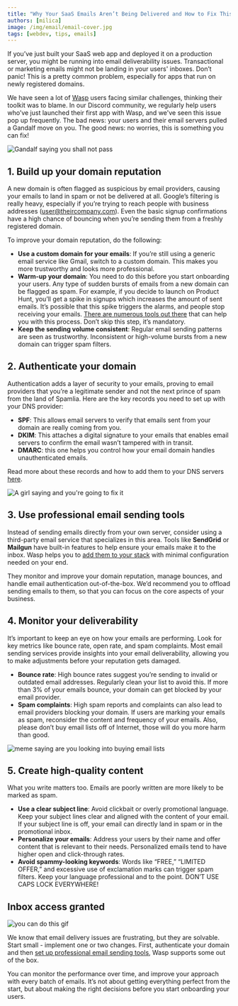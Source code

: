 ```yaml
---
title: "Why Your SaaS Emails Aren’t Being Delivered and How to Fix This Issue"
authors: [milica]
image: /img/email/email-cover.jpg
tags: [webdev, tips, emails]
---
```



If you’ve just built your SaaS web app and deployed it on a production server, you might be running into email deliverability issues. Transactional or marketing emails might not be landing in your users' inboxes. Don’t panic! This is a pretty common problem, especially for apps that run on newly registered domains.

We have seen a lot of [Wasp](https://wasp.sh/) users facing similar challenges, thinking their toolkit was to blame. In our Discord community, we regularly help users who’ve just launched their first app with Wasp, and we've seen this issue pop up frequently. The bad news: your users and their email servers pulled a Gandalf move on you. The good news: no worries, this is something you can fix!

![Gandalf saying you shall not pass](https://media2.giphy.com/media/WpD30tFjzosDn7amXq/giphy.gif?cid=7941fdc68jh5kd0zboo37lcp48knhd8bewokjgz7kc9juwov\&ep=v1_gifs_search\&rid=giphy.gif\&ct=g)

## 1. **Build up your domain reputation**

A new domain is often flagged as suspicious by email providers, causing your emails to land in spam or not be delivered at all. Google’s filtering is really heavy, especially if you’re trying to reach people with business addresses (user@theircompany.com). Even the basic signup confirmations have a high chance of bouncing when you’re sending them from a freshly registered domain.

To improve your domain reputation, do the following:

- **Use a custom domain for your emails**: If you’re still using a generic email service like Gmail, switch to a custom domain. This makes you more trustworthy and looks more professional.
- **Warm-up your domain**: You need to do this before you start onboarding your users. Any type of sudden bursts of emails from a new domain can be flagged as spam. For example, if you decide to launch on Product Hunt, you’ll get a spike in signups which increases the amount of sent emails. It’s possible that this spike triggers the alarms, and people stop receiving your emails. [There are numerous tools out there](https://letmegooglethat.com/?q=Email+warmup+tools) that can help you with this process. Don’t skip this step, it’s mandatory.
- **Keep the sending volume consistent**: Regular email sending patterns are seen as trustworthy. Inconsistent or high-volume bursts from a new domain can trigger spam filters.

## 2. **Authenticate your domain**

Authentication adds a layer of security to your emails, proving to email providers that you’re a legitimate sender and not the next prince of spam from the land of Spamlia. Here are the key records you need to set up with your DNS provider:

- **SPF**: This allows email servers to verify that emails sent from your domain are really coming from you.
- **DKIM**: This attaches a digital signature to your emails that enables email servers to confirm the email wasn’t tampered with in transit.
- **DMARC**: this one helps you control how your email domain handles unauthenticated emails.

Read more about these records and how to add them to your DNS servers [here](https://www.cloudflare.com/en-gb/learning/email-security/dmarc-dkim-spf/).

![A girl saying and you're going to fix it](https://media4.giphy.com/media/ZdrDsXfFz1ZRhZQpLZ/giphy.gif?cid=7941fdc6zjvsa5atns4qklo6odlg3zjir92fy34lvymyfmx1\&ep=v1_gifs_search\&rid=giphy.gif\&ct=g)

## 3. **Use professional email sending tools**

Instead of sending emails directly from your own server, consider using a third-party email service that specializes in this area. Tools like **SendGrid** or **Mailgun** have built-in features to help ensure your emails make it to the inbox. Wasp helps you to [add them to your stack](https://wasp.sh/docs/advanced/email) with minimal configuration needed on your end.

They monitor and improve your domain reputation, manage bounces, and handle email authentication out-of-the-box. We’d recommend you to offload sending emails to them, so that you can focus on the core aspects of your business.

## 4. **Monitor your deliverability**

It’s important to keep an eye on how your emails are performing. Look for key metrics like bounce rate, open rate, and spam complaints. Most email sending services provide insights into your email deliverability, allowing you to make adjustments before your reputation gets damaged.

- **Bounce rate**: High bounce rates suggest you’re sending to invalid or outdated email addresses. Regularly clean your list to avoid this. If more than 3% of your emails bounce, your domain can get blocked by your email provider.
- **Spam complaints**: High spam reports and complaints can also lead to email providers blocking your domain. If users are marking your emails as spam, reconsider the content and frequency of your emails. Also, please don’t buy email lists off of Internet, those will do you more harm than good.

![meme saying are you looking into buying email lists](/img/email/meme.jpg)

## 5. **Create high-quality content**

What you write matters too. Emails are poorly written are more likely to be marked as spam.

- **Use a clear subject line**: Avoid clickbait or overly promotional language. Keep your subject lines clear and aligned with the content of your email. If your subject line is off, your email can directly land in spam or in the promotional inbox.
- **Personalize your emails**: Address your users by their name and offer content that is relevant to their needs. Personalized emails tend to have higher open and click-through rates.
- **Avoid spammy-looking keywords**: Words like “FREE,” “LIMITED OFFER,” and excessive use of exclamation marks can trigger spam filters. Keep your language professional and to the point. DON’T USE CAPS LOCK EVERYWHERE!

## Inbox access granted

![you can do this gif](https://media1.giphy.com/media/ACJuukdjBl65FwUFzT/giphy.gif?cid=7941fdc6u3cbcux0bo255tvvoxfhq9cuep0g28vcdk1cbryt\&ep=v1_gifs_search\&rid=giphy.gif\&ct=g)

We know that email delivery issues are frustrating, but they are solvable. Start small - implement one or two changes. First, authenticate your domain and then [set up professional email sending tools](https://wasp.sh/docs/advanced/email#using-the-mailgun-provider), Wasp supports some out of the box.

You can monitor the performance over time, and improve your approach with every batch of emails. It’s not about getting everything perfect from the start, but about making the right decisions before you start onboarding your users.
